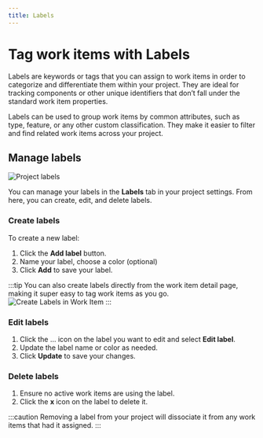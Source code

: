 ```yaml
---
title: Labels
---
```


# Tag work items with Labels

Labels are keywords or tags that you can assign to work items in order to categorize and differentiate them within your project. They are ideal for tracking components or other unique identifiers that don’t fall under the standard work item properties. 

Labels can be used to group work items by common attributes, such as type, feature, or any other custom classification. They make it easier to filter and find related work items across your project.

## Manage labels

![Project labels](https://media.docs.plane.so/projects/project-labels.webp#center)

You can manage your labels in the **Labels** tab in your project settings. From here, you can create, edit, and delete labels. 

### Create labels

To create a new label:

1. Click the **Add label** button.
2. Name your label, choose a color (optional)
3. Click **Add** to save your label.

:::tip
You can also create labels directly from the work item detail page, making it super easy to tag work items as you go.
![Create Labels in Work Item](https://media.docs.plane.so/issues/create-label-in-work-item.webp#center)
:::

### Edit labels

1. Click the … icon on the label you want to edit and select **Edit label**.
2. Update the label name or color as needed.
3. Click **Update** to save your changes.

### Delete labels

1. Ensure no active work items are using the label.
2. Click the **x** icon on the label to delete it.

:::caution 
Removing a label from your project will dissociate it from any work items that had it assigned.
:::